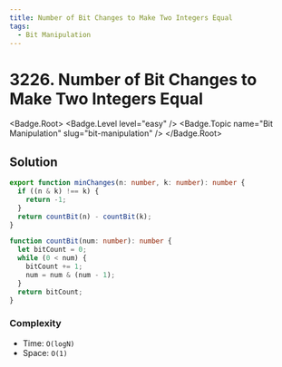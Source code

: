 ```yaml
---
title: Number of Bit Changes to Make Two Integers Equal
tags:
  - Bit Manipulation
---
```


# 3226. Number of Bit Changes to Make Two Integers Equal

<Badge.Root>
  <Badge.Level level="easy" />
  <Badge.Topic name="Bit Manipulation" slug="bit-manipulation" />
</Badge.Root>

## Solution

```typescript filename="solution.ts" copy
export function minChanges(n: number, k: number): number {
  if ((n & k) !== k) {
    return -1;
  }
  return countBit(n) - countBit(k);
}

function countBit(num: number): number {
  let bitCount = 0;
  while (0 < num) {
    bitCount += 1;
    num = num & (num - 1);
  }
  return bitCount;
}
```

### Complexity

- Time: `O(logN)`
- Space: `O(1)`

<ProblemLink
  codingSite="leetcode"
  href="https://leetcode.com/problems/number-of-bit-changes-to-make-two-integers-equal"
  title="Number of Bit Changes to Make Two Integers Equal"
/>
